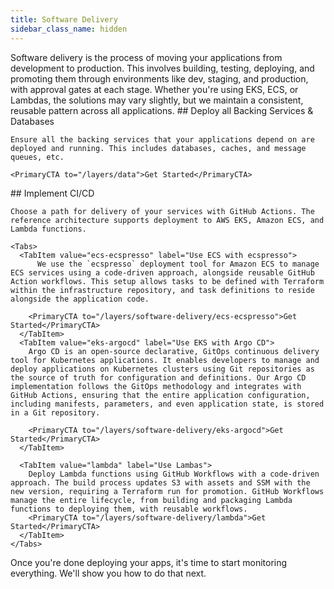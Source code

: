 ```yaml
---
title: Software Delivery
sidebar_class_name: hidden
---
```


<Intro>
  Software delivery is the process of moving your applications from development to production. This involves building, testing, deploying, and promoting them through environments like dev, staging, and production, with approval gates at each stage. Whether you're using EKS, ECS, or Lambdas, the solutions may vary slightly, but we maintain a consistent, reusable pattern across all applications.
</Intro>

<Steps>

  <Step>
    ## <StepNumber/> Deploy all Backing Services & Databases

    Ensure all the backing services that your applications depend on are deployed and running. This includes databases, caches, and message queues, etc.

    <PrimaryCTA to="/layers/data">Get Started</PrimaryCTA>
  </Step>

  <Step>
    ## <StepNumber/> Implement CI/CD

    Choose a path for delivery of your services with GitHub Actions. The reference architecture supports deployment to AWS EKS, Amazon ECS, and Lambda functions.

    <Tabs>
      <TabItem value="ecs-ecspresso" label="Use ECS with ecspresso">
          We use the `ecspresso` deployment tool for Amazon ECS to manage ECS services using a code-driven approach, alongside reusable GitHub Action workflows. This setup allows tasks to be defined with Terraform within the infrastructure repository, and task definitions to reside alongside the application code.

        <PrimaryCTA to="/layers/software-delivery/ecs-ecspresso">Get Started</PrimaryCTA>
      </TabItem>
      <TabItem value="eks-argocd" label="Use EKS with Argo CD">
        Argo CD is an open-source declarative, GitOps continuous delivery tool for Kubernetes applications. It enables developers to manage and deploy applications on Kubernetes clusters using Git repositories as the source of truth for configuration and definitions. Our Argo CD implementation follows the GitOps methodology and integrates with GitHub Actions, ensuring that the entire application configuration, including manifests, parameters, and even application state, is stored in a Git repository.

        <PrimaryCTA to="/layers/software-delivery/eks-argocd">Get Started</PrimaryCTA>
      </TabItem>

      <TabItem value="lambda" label="Use Lambas">
        Deploy Lambda functions using GitHub Workflows with a code-driven approach. The build process updates S3 with assets and SSM with the new version, requiring a Terraform run for promotion. GitHub Workflows manage the entire lifecycle, from building and packaging Lambda functions to deploying them, with reusable workflows.
        <PrimaryCTA to="/layers/software-delivery/lambda">Get Started</PrimaryCTA>
      </TabItem>
    </Tabs>

  </Step>

</Steps>

Once you're done deploying your apps, it's time to start monitoring everything. We'll show you how to do that next.

